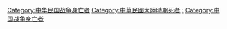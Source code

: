 [[Category:中华民国战争身亡者|Category:中华民国战争身亡者]]
[[Category:中華民國大陸時期死者|Category:中華民國大陸時期死者]]
[[Category:中華民國大陸時期戰爭|:]]
[[Category:中国战争身亡者|Category:中国战争身亡者]]